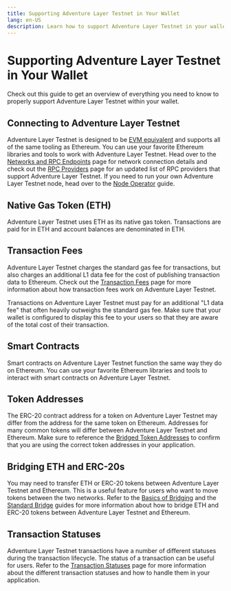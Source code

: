 ```yaml
---
title: Supporting Adventure Layer Testnet in Your Wallet
lang: en-US
description: Learn how to support Adventure Layer Testnet in your wallet.
---
```



# Supporting Adventure Layer Testnet in Your Wallet

Check out this guide to get an overview of everything you need to know to properly support Adventure Layer Testnet within your wallet.

## Connecting to Adventure Layer Testnet

Adventure Layer Testnet is designed to be [EVM equivalent](https://web.archive.org/web/20231127160757/https://medium.com/ethereum-optimism/introducing-evm-equivalence-5c2021deb306) and supports all of the same tooling as Ethereum.
You can use your favorite Ethereum libraries and tools to work with Adventure Layer Testnet.
Head over to the [Networks and RPC Endpoints](/chain/networks) page for network connection details and check out the [RPC Providers](/builders/tools/connect/rpc-providers) page for an updated list of RPC providers that support Adventure Layer Testnet.
If you need to run your own Adventure Layer Testnet node, head over to the [Node Operator](/builders/node-operators/rollup-node) guide.

## Native Gas Token (ETH)

Adventure Layer Testnet uses ETH as its native gas token.
Transactions are paid for in ETH and account balances are denominated in ETH.

## Transaction Fees

Adventure Layer Testnet charges the standard gas fee for transactions, but also charges an additional L1 data fee for the cost of publishing transaction data to Ethereum.
Check out the [Transaction Fees](/stack/transactions/fees) page for more information about how transaction fees work on Adventure Layer Testnet.

<Callout>
Transactions on Adventure Layer Testnet must pay for an additional "L1 data fee" that often heavily outweighs the standard gas fee.
Make sure that your wallet is configured to display this fee to your users so that they are aware of the total cost of their transaction.
</Callout>

## Smart Contracts

Smart contracts on Adventure Layer Testnet function the same way they do on Ethereum.
You can use your favorite Ethereum libraries and tools to interact with smart contracts on Adventure Layer Testnet.

## Token Addresses

The ERC-20 contract address for a token on Adventure Layer Testnet may differ from the address for the same token on Ethereum.
Addresses for many common tokens will differ between Adventure Layer Testnet and Ethereum.
Make sure to reference the [Bridged Token Addresses](/chain/tokenlist) to confirm that you are using the correct token addresses in your application.

## Bridging ETH and ERC-20s

You may need to transfer ETH or ERC-20 tokens between Adventure Layer Testnet and Ethereum.
This is a useful feature for users who want to move tokens between the two networks.
Refer to the [Basics of Bridging](/builders/app-developers/bridging/basics) and the [Standard Bridge](/builders/app-developers/bridging/standard-bridge) guides for more information about how to bridge ETH and ERC-20 tokens between Adventure Layer Testnet and Ethereum.

## Transaction Statuses

Adventure Layer Testnet transactions have a number of different statuses during the transaction lifecycle.
The status of a transaction can be useful for users.
Refer to the [Transaction Statuses](/builders/app-developers/transactions/statuses) page for more information about the different transaction statuses and how to handle them in your application.
